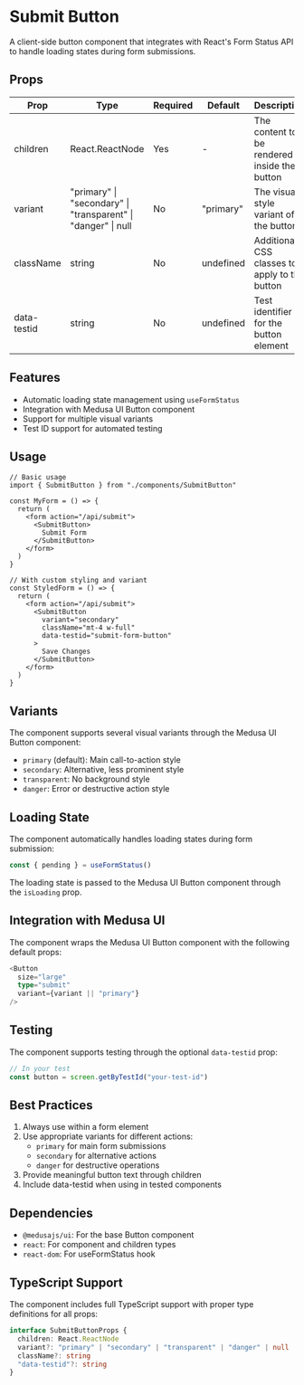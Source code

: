 # Submit Button

A client-side button component that integrates with React's Form Status API to handle loading states during form submissions.

## Props

| Prop | Type | Required | Default | Description |
|------|------|----------|---------|-------------|
| children | React.ReactNode | Yes | - | The content to be rendered inside the button |
| variant | "primary" \| "secondary" \| "transparent" \| "danger" \| null | No | "primary" | The visual style variant of the button |
| className | string | No | undefined | Additional CSS classes to apply to the button |
| data-testid | string | No | undefined | Test identifier for the button element |

## Features

- Automatic loading state management using `useFormStatus`
- Integration with Medusa UI Button component
- Support for multiple visual variants
- Test ID support for automated testing

## Usage

```tsx copy
// Basic usage
import { SubmitButton } from "./components/SubmitButton"

const MyForm = () => {
  return (
    <form action="/api/submit">
      <SubmitButton>
        Submit Form
      </SubmitButton>
    </form>
  )
}

// With custom styling and variant
const StyledForm = () => {
  return (
    <form action="/api/submit">
      <SubmitButton 
        variant="secondary"
        className="mt-4 w-full"
        data-testid="submit-form-button"
      >
        Save Changes
      </SubmitButton>
    </form>
  )
}
```

## Variants

The component supports several visual variants through the Medusa UI Button component:

- `primary` (default): Main call-to-action style
- `secondary`: Alternative, less prominent style
- `transparent`: No background style
- `danger`: Error or destructive action style

## Loading State

The component automatically handles loading states during form submission:

```typescript copy
const { pending } = useFormStatus()
```

The loading state is passed to the Medusa UI Button component through the `isLoading` prop.

## Integration with Medusa UI

The component wraps the Medusa UI Button component with the following default props:

```typescript copy
<Button
  size="large"
  type="submit"
  variant={variant || "primary"}
/>
```

## Testing

The component supports testing through the optional `data-testid` prop:

```typescript copy
// In your test
const button = screen.getByTestId("your-test-id")
```

## Best Practices

1. Always use within a form element
2. Use appropriate variants for different actions:
   - `primary` for main form submissions
   - `secondary` for alternative actions
   - `danger` for destructive operations
3. Provide meaningful button text through children
4. Include data-testid when using in tested components

## Dependencies

- `@medusajs/ui`: For the base Button component
- `react`: For component and children types
- `react-dom`: For useFormStatus hook

## TypeScript Support

The component includes full TypeScript support with proper type definitions for all props:

```typescript copy
interface SubmitButtonProps {
  children: React.ReactNode
  variant?: "primary" | "secondary" | "transparent" | "danger" | null
  className?: string
  "data-testid"?: string
}
```